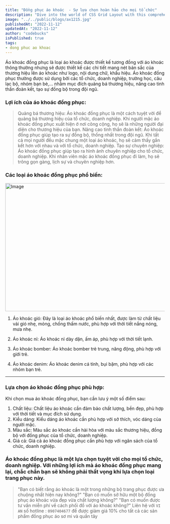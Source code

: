 ```yaml
---
title: "Đồng phục áo khoác  - Sự lựa chọn hoàn hảo cho mọi tổ chức"
description: "Dive into the world of CSS Grid Layout with this comprehensive guide. Learn how to create responsive and dynamic layouts using CSS Grid, and explore various examples and best practices for building modern web interfaces."
image: "../../public/blogs/ax1215.jpg"
publishedAt: "2022-11-12"
updatedAt: "2022-11-12"
author: "codebucks"
isPublished: true
tags:
- dong phuc ao khoac
---
```




Áo khoác đồng phục là loại áo khoác được thiết kế tương đồng với áo khoác thông thường nhưng sẽ được thiết kế các chi tiết mang nét bản sắc của thương hiệu lên áo khoác như logo, nội dung chữ, khẩu hiệu. Áo khoác đồng phục thường được sử dụng bởi các tổ chức, doanh nghiệp, trường học, câu lạc bộ, nhóm bạn bè,... nhằm mục đích quảng bá thương hiệu, nâng cao tinh thần đoàn kết, tạo sự đồng bộ trong đội ngũ.

### Lợi ích của áo khoác đồng phục:

> Quảng bá thương hiệu: Áo khoác đồng phục là một cách tuyệt vời để quảng bá thương hiệu của tổ chức, doanh nghiệp. Khi người mặc áo khoác đồng phục xuất hiện ở nơi công cộng, họ sẽ là những người đại diện cho thương hiệu của bạn.
> Nâng cao tinh thần đoàn kết: Áo khoác đồng phục giúp tạo ra sự đồng bộ, thống nhất trong đội ngũ. Khi tất cả mọi người đều mặc chung một loại áo khoác, họ sẽ cảm thấy gắn kết hơn với nhau và với tổ chức, doanh nghiệp.
> Tạo sự chuyên nghiệp: Áo khoác đồng phục giúp tạo ra hình ảnh chuyên nghiệp cho tổ chức, doanh nghiệp. Khi nhân viên mặc áo khoác đồng phục đi làm, họ sẽ trông gọn gàng, lịch sự và chuyên nghiệp hơn.

### Các loại áo khoác đồng phục phổ biến:

<Image
  src="/blogs/ax1216.jpg"
  width="718"
  height="404"
  alt="Image"
  sizes="100vw"
/>

1. Áo khoác gió: Đây là loại áo khoác phổ biến nhất, được làm từ chất liệu vải gió nhẹ, mỏng, chống thấm nước, phù hợp với thời tiết nắng nóng, mưa nhẹ.

2. Áo khoác nỉ: Áo khoác nỉ dày dặn, ấm áp, phù hợp với thời tiết lạnh.

3. Áo khoác bomber: Áo khoác bomber trẻ trung, năng động, phù hợp với giới trẻ.

4. Áo khoác denim: Áo khoác denim cá tính, bụi bặm, phù hợp với các nhóm bạn trẻ.

---

### Lựa chọn áo khoác đồng phục phù hợp:

Khi chọn mua áo khoác đồng phục, bạn cần lưu ý một số điểm sau:

1. Chất liệu: Chất liệu áo khoác cần đảm bảo chất lượng, bền đẹp, phù hợp với thời tiết và mục đích sử dụng.
2. Kiểu dáng: Kiểu dáng áo khoác cần phù hợp với sở thích, vóc dáng của người mặc.
3. Màu sắc: Màu sắc áo khoác cần hài hòa với màu sắc thương hiệu, đồng bộ với đồng phục của tổ chức, doanh nghiệp.
4. Giá cả: Giá cả áo khoác đồng phục cần phù hợp với ngân sách của tổ chức, doanh nghiệp.

### Áo khoác đồng phục là một lựa chọn tuyệt vời cho mọi tổ chức, doanh nghiệp. Với những lợi ích mà áo khoác đồng phục mang lại, chắc chắn bạn sẽ không phải thất vọng khi lựa chọn loại trang phục này.

> "Bạn có biết rằng áo khoác là một trong những bộ trang phục được ưa chuộng nhất hiện nay không?"
> "Bạn có muốn sở hữu một bộ đồng phục áo khoác vừa đẹp vừa chất lượng không?"
> "Bạn có muốn được tư vấn miễn phí về cách phối đồ với áo khoác không?"
>  Liên hệ với `VI AN` số hotline : `0907404677` để được giảm giá 10% cho tất cả các sản phẩm đồng phục áo sơ mi và quần tây
